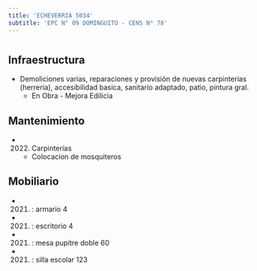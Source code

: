 ```yaml
---
title: 'ECHEVERRIA 5034'
subtitle: 'EPC N° 09 DOMINGUITO - CENS N° 78'
---
```


#
## Infraestructura

* Demoliciones varias, reparaciones y provisión de nuevas carpinterías (herreria), accesibilidad basica, sanitario adaptado, patio, pintura gral. 
    + En Obra - Mejora Edilicia 


## Mantenimiento

*  (2022) Carpinterías 
    + Colocacion de mosquiteros


## Mobiliario

*  (2021) : armario 4 

*  (2021) : escritorio 4 

*  (2021) : mesa pupitre doble 60 

*  (2021) : silla escolar 123 










